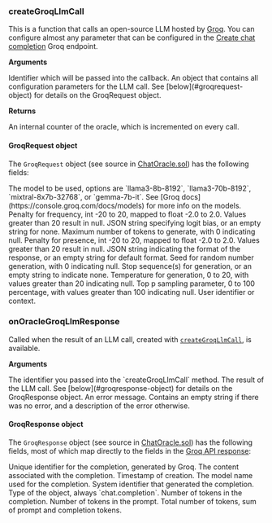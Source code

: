 
### createGroqLlmCall

This is a function that calls an open-source LLM hosted by [Groq](https://groq.com/). You can configure almost any parameter that can be configured in the [Create chat completion](https://console.groq.com/docs/text-chat) Groq endpoint.

**Arguments**

<ParamField path="promptCallbackId" type="uint">
  Identifier which will be passed into the callback.
</ParamField>

<ParamField path="config" type="GroqRequest">
  An object that contains all configuration parameters for the LLM call. See [below](#groqrequest-object) for details on the GroqRequest object.
</ParamField>

**Returns**

<ResponseField name="counter" type="uint">
  An internal counter of the oracle, which is incremented on every call.
</ResponseField>



#### GroqRequest object

The `GroqRequest` object (see source in [ChatOracle.sol](https://github.com/galadriel-ai/contracts/blob/main/contracts/contracts/ChatOracle.sol)) has the following fields:

<ParamField path="model" type="string">
  The model to be used, options are `llama3-8b-8192`, `llama3-70b-8192`, `mixtral-8x7b-32768`, or `gemma-7b-it`. See [Groq docs](https://console.groq.com/docs/models) for more info on the models.
</ParamField>

<ParamField path="frequencyPenalty" type="int8">
  Penalty for frequency, int -20 to 20, mapped to float -2.0 to 2.0. Values greater than 20 result in null.
</ParamField>

<ParamField path="logitBias" type="string">
  JSON string specifying logit bias, or an empty string for none.
</ParamField>

<ParamField path="maxTokens" type="uint32">
  Maximum number of tokens to generate, with 0 indicating null.
</ParamField>

<ParamField path="presencePenalty" type="int8">
  Penalty for presence, int -20 to 20, mapped to float -2.0 to 2.0. Values greater than 20 result in null.
</ParamField>

<ParamField path="responseFormat" type="string">
  JSON string indicating the format of the response, or an empty string for default format.
</ParamField>

<ParamField path="seed" type="uint">
  Seed for random number generation, with 0 indicating null.
</ParamField>

<ParamField path="stop" type="string">
  Stop sequence(s) for generation, or an empty string to indicate none.
</ParamField>

<ParamField path="temperature" type="uint">
  Temperature for generation, 0 to 20, with values greater than 20 indicating null.
</ParamField>

<ParamField path="topP" type="uint">
  Top p sampling parameter, 0 to 100 percentage, with values greater than 100 indicating null.
</ParamField>

<ParamField path="user" type="string">
  User identifier or context.
</ParamField>


### onOracleGroqLlmResponse

Called when the result of an LLM call, created with [`createGroqLlmCall`](#creategroqllmcall), is available.

**Arguments**

<ParamField path="callbackId" type="uint">
  The identifier you passed into the `createGroqLlmCall` method.
</ParamField>

<ParamField path="response" type="GroqResponse">
  The result of the LLM call. See [below](#groqresponse-object) for details on the GroqResponse object.
</ParamField>

<ParamField path="errorMessage" type="string">
  An error message. Contains an empty string if there was no error, and a description of the error otherwise.
</ParamField>


#### GroqResponse object

The `GroqResponse` object (see source in [ChatOracle.sol](https://github.com/galadriel-ai/contracts/blob/main/contracts/contracts/ChatOracle.sol)) has the following fields, most of which map directly to the fields in the [Groq API response](https://console.groq.com/docs/text-chat):

<ParamField path="id" type="string">
  Unique identifier for the completion, generated by Groq.
</ParamField>

<ParamField path="content" type="string">
  The content associated with the completion.
</ParamField>

<ParamField path="created" type="uint64">
  Timestamp of creation.
</ParamField>

<ParamField path="model" type="string">
  The model name used for the completion.
</ParamField>

<ParamField path="systemFingerprint" type="string">
  System identifier that generated the completion.
</ParamField>

<ParamField path="object" type="string">
  Type of the object, always `chat.completion`.
</ParamField>

<ParamField path="completionTokens" type="uint32">
  Number of tokens in the completion.
</ParamField>

<ParamField path="promptTokens" type="uint32">
  Number of tokens in the prompt.
</ParamField>

<ParamField path="totalTokens" type="uint32">
  Total number of tokens, sum of prompt and completion tokens.
</ParamField>
